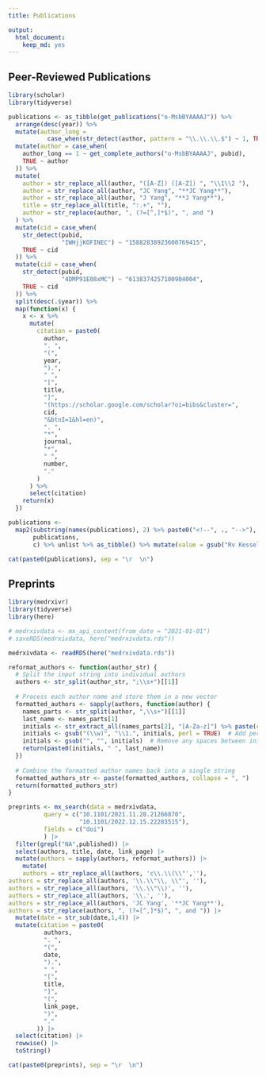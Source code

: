 ```yaml
---
title: Publications

output:
  html_document:
    keep_md: yes
---
```


## Peer-Reviewed Publications
```r
library(scholar)
library(tidyverse)

publications <- as_tibble(get_publications("o-MsbBYAAAAJ")) %>%
  arrange(desc(year)) %>%
  mutate(author_long =
           case_when(str_detect(author, pattern = "\\.\\.\\.$") ~ 1, TRUE ~ 0)) %>%
  mutate(author = case_when(
    author_long == 1 ~ get_complete_authors("o-MsbBYAAAAJ", pubid),
    TRUE ~ author
  )) %>%
  mutate(
    author = str_replace_all(author, "([A-Z]) ([A-Z]) ", "\\1\\2 "),
    author = str_replace_all(author, "JC Yang", "**JC Yang**"),
    author = str_replace_all(author, "J Yang", "**J Yang**"),
    title = str_replace_all(title, ":.+", ""),
    author = str_replace(author, ", (?=[^,]*$)", ", and ")
  ) %>%
  mutate(cid = case_when(
    str_detect(pubid,
               "IWHjjKOFINEC") ~ "15882838923600769415",
    TRUE ~ cid
  )) %>%
  mutate(cid = case_when(
    str_detect(pubid,
               "4DMP91E08xMC") ~ "6138374257100904004",
    TRUE ~ cid
  )) %>%
  split(desc(.$year)) %>%
  map(function(x) {
    x <- x %>%
      mutate(
        citation = paste0(
          author,
          ". ",
          "(",
          year,
          ").",
          " ",
          "[",
          title,
          "]",
          "(https://scholar.google.com/scholar?oi=bibs&cluster=",
          cid,
          "&btnI=1&hl=en)",
          ". ",
          "*",
          journal,
          "*",
          " ",
          number,
          "."
        )
      ) %>%
      select(citation)
    return(x)
  })

publications <-
  map2(substring(names(publications), 2) %>% paste0("<!--", ., "-->"),
       publications,
       c) %>% unlist %>% as_tibble() %>% mutate(value = gsub("Rv Kessel", "R van Kessel", value)) %>% pivot_wider(names_from = value) 
```
```r
cat(paste0(publications), sep = "\r  \n")
```  

## Preprints
```r
library(medrxivr)
library(tidyverse)
library(here)

# medrxivdata <- mx_api_content(from_date = "2021-01-01")
# saveRDS(medrxivdata, here("medrxivdata.rds"))

medrxivdata <- readRDS(here("medrxivdata.rds"))

reformat_authors <- function(author_str) {
  # Split the input string into individual authors
  authors <- str_split(author_str, ";\\s+")[[1]]
  
  # Process each author name and store them in a new vector
  formatted_authors <- sapply(authors, function(author) {
    names_parts <- str_split(author, ",\\s+")[[1]]
    last_name <- names_parts[1]
    initials <- str_extract_all(names_parts[2], "[A-Za-z]") %>% paste(collapse = "")
    initials <- gsub("(\\w)", "\\1.", initials, perl = TRUE)  # Add periods after each initial
    initials <- gsub("", "", initials)  # Remove any spaces between initials
    return(paste0(initials, " ", last_name))
  })
  
  # Combine the formatted author names back into a single string
  formatted_authors_str <- paste(formatted_authors, collapse = ", ")
  return(formatted_authors_str)
}

preprints <- mx_search(data = medrxivdata,
          query = c("10.1101/2021.11.28.21266870",
                    "10.1101/2022.12.15.22283515"), 
          fields = c("doi")
          ) |> 
  filter(grepl("NA",published)) |> 
  select(authors, title, date, link_page) |> 
  mutate(authors = sapply(authors, reformat_authors)) |> 
    mutate(
    authors = str_replace_all(authors, 'c\\.\\(\\"',''),
authors = str_replace_all(authors, '\\.\\"\\, \\"', ''),
authors = str_replace_all(authors, '\\.\\"\\)', ''),
authors = str_replace_all(authors, '\\.', ''),
authors = str_replace_all(authors, 'JC Yang', '**JC Yang**'),
authors = str_replace(authors, ", (?=[^,]*$)", ", and ")) |> 
  mutate(date = str_sub(date,1,4)) |> 
  mutate(citation = paste0(
          authors,
          ". ",
          "(",
          date,
          ").",
          " ",
          "[",
          title,
          "]",
          "(",
          link_page,
          ")",
          "."
        )) |> 
  select(citation) |> 
  rowwise() |> 
  toString()
```
```r
cat(paste0(preprints), sep = "\r  \n")
``` 
